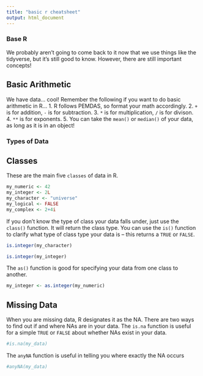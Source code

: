 ```yaml
---
title: "basic r cheatsheet"
output: html_document
---
```


### Base R
We probably aren't going to come back to it now that we use things like the tidyverse, but it's still good to know. However, there are still important concepts!

## Basic Arithmetic
We have data... cool! Remember the following if you want to do basic arithmetic in R...
1. R follows PEMDAS, so format your math accordingly.
2. `+` is for addition, `-` is for subtraction.
3. `*` is for multiplication, `/` is for divison.
4. `**` is for exponents.
5. You can take the `mean()` or `median()` of your data, as long as it is in an object!

### Types of Data
## Classes
These are the main five `classes` of data in R.
```r
my_numeric <- 42
my_integer <- 2L
my_character <- "universe"
my_logical <- FALSE
my_complex <- 2+4i
```

If you don't know the type of class your data falls under, just use the `class()` function. It will return the class type.
You can use the `is()` function to clarify what type of class type your data is -- this returns a `TRUE` or `FALSE`.
```r
is.integer(my_character)
```
```r
is.integer(my_integer)
```

The `as()` function is good for specifying your data from one class to another.
```r
my_integer <- as.integer(my_numeric)
```

## Missing Data
When you are missing data, R designates it as the NA. There are two ways to find out if and where NAs are in your data.
The `is.na` function is useful for a simple `TRUE` or `FALSE` about whether NAs exist in your data.
```r
#is.na(my_data)
```
The `anyNA` function is useful in telling you where exactly the NA occurs
```r
#anyNA(my_data)
```

